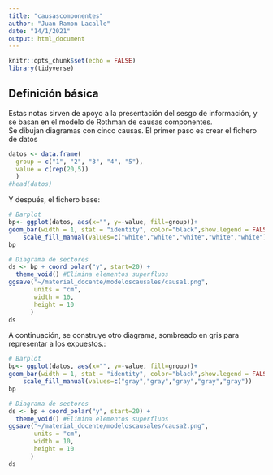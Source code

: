```yaml
---
title: "causascomponentes"
author: "Juan Ramon Lacalle"
date: "14/1/2021"
output: html_document
---
```


```r
knitr::opts_chunk$set(echo = FALSE)
library(tidyverse)
```

## Definición básica

Estas notas sirven de apoyo a la presentación del sesgo de información, y se basan en el modelo de Rothman de causas componentes.  
Se dibujan diagramas con cinco causas. El primer paso es crear el fichero de datos  

```r
datos <- data.frame(
  group = c("1", "2", "3", "4", "5"),
  value = c(rep(20,5))
  )
#head(datos)
```

Y después, el fichero base:
```r
# Barplot
bp<- ggplot(datos, aes(x="", y=-value, fill=group))+
geom_bar(width = 1, stat = "identity", color="black",show.legend = FALSE) +
    scale_fill_manual(values=c("white","white","white","white","white")) 
bp

# Diagrama de sectores
ds <- bp + coord_polar("y", start=20) +
  theme_void() #Elimina elementos superfluos
ggsave("~/material_docente/modeloscausales/causa1.png",
       units = "cm",
       width = 10,
       height = 10
      )
ds
```
A continuación, se construye otro diagrama, sombreado en gris para representar a los expuestos.:

```r
# Barplot
bp<- ggplot(datos, aes(x="", y=-value, fill=group))+
geom_bar(width = 1, stat = "identity", color="black",show.legend = FALSE) +
    scale_fill_manual(values=c("gray","gray","gray","gray","gray")) 
bp

# Diagrama de sectores
ds <- bp + coord_polar("y", start=20) +
  theme_void() #Elimina elementos superfluos
ggsave("~/material_docente/modeloscausales/causa2.png",
       units = "cm",
       width = 10,
       height = 10
      )
ds
```


